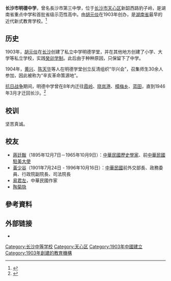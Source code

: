 {{onesource|time=2013-11-02T23:56:53+00:00}}
{{expand|time=2013-11-01T11:59:39+00:00}}
{{coord|28.12181|N|112.96491|E|type:edu_region:CN|format=dms|display=title}}
{{Infobox School
| name           = 长沙市明德中学
| other_name     = 
| image          = 
| logo           = Changsha_Mingde_High_School_Logo.png
| motto          = 坚苦真诚
| established    = 1903年
| type           = 公立高级中学
| language       = [[汉语|汉语]]+[[英语|英语]]
| religion       = 
| affiliation    = 
| district       = 
| grades         = 
| founder        = [[胡元倓|胡元倓]]
| president      = 
| principal      = [[刘林祥|刘林祥]]<ref>{{cite news |language = zh-cn |author = 徐媛, 周丛笑 |url = http://news.changsha.cn/h/187/20160910/458621.html |title = “开脑洞拼创意” 长沙各校师生共度欢乐教师节 |publisher = 星辰在线 |date = 2016-09-10 |accessdate = 2016-09-16}}</ref>
| vice_principal = 陶旅枫、陈全宝
| assistaant_principal =
| dean           = 
| college        = 
| house          = 
| su             = 
| sc             = 
| cs             = 
| cc             = 
| faculty        = 1200+
| staff          = 
| students       = 20000+
| area           = 
| athletics      = [[篮球|篮球]]
| conference     = 
| tree           = 
| colors         = 
| mascot         = 
| magazine       = 明德中学报
| free_label     = 
| free_text      = 
| free_label2    = 
| free_text2     = 
| free_label3    = 
| free_text3     = 
| free_label4    = 
| free_text4     = 
| free_label5    = 
| free_text5     = 
| address        = {{PRC}}<br/>[[湖南省|湖南省]][[长沙市|长沙市]][[天心区|天心区]]新韶西路豹子岭
| website        = http://mdzx.net/new/index.aspx
|telephone=}}

'''长沙市明德中学'''，曾名長沙市第三中學，位于[[长沙市|长沙市]][[天心区|天心区]]新韶西路豹子岭，是湖南省重点中学和首批省级示范性高中。由[[胡元倓|胡元倓]]在1903年创办，是[[湖南省|湖南省]]最早的近代新式教育学校。<ref>{{Cite web |url = http://mdzx.net/new/xxgk/xxqk_index.aspx |title = 长沙市明德中学概况 |publisher = 长沙市明德中学 |language = zh-cn |deadurl = yes |archiveurl = https://web.archive.org/web/20131029190038/http://mdzx.net/new/xxgk/xxqk_index.aspx |archivedate = 2013-10-29 }}</ref>

== 历史 ==
1903年，[[胡元倓|胡元倓]]在[[长沙|长沙]]创建了私立中学明德学堂，并在其他地方创建了小学、大学等私立学校，实践[[癸卯学制|癸卯学制]]。此后由于种种原因，只保留下了中学。

1904年，[[黄兴|黄兴]]、[[陈天华|陈天华]]等人在明德学堂创立反清组织“华兴会”，召集师生30余人参加，因此被称为“辛亥革命策源地”。

[[抗日战争|抗日战争]]期间，明德中学曾在8年内迁往[[霞岭|霞岭]]、[[晓岚港|晓岚港]]、[[樟梅乡|樟梅乡]]、[[涟源市|蓝田]]，直到1946年3月才迁回长沙。<ref>{{Cite web |url = http://www.mdzx.net/new/NewConent.aspx?nid=633698814295937500 |title = 长沙市明德中学历史简介 |publisher = 长沙市明德中学 |language = zh-cn |deadurl = yes |archiveurl = https://web.archive.org/web/20131104182400/http://www.mdzx.net/new/NewConent.aspx?nid=633698814295937500 |archivedate = 2013-11-04 }}</ref>

== 校训 ==
坚苦真诚。

== 校友 ==
*[[蔣廷黻|蔣廷黻]]（1895年12月7日－1965年10月9日）：[[中華民國|中華民國]][[歷史學家|歷史學家]]、前[[中國駐美國大使列表|中華民國駐美大使]]
*[[黃少谷|黃少谷]]（1901年7月24日 - 1996年10月16日）：[[中華民國|中華民國]]前外交部長、政務委員、行政院副院長、司法院長
*[[易君左|易君左]]，中華民國作家
*[[陶菊隐|陶菊隐]]

==參考資料==
{{reflist}}

== 外部链接 ==
* {{官方網站|http://mdzx.net}}
{{湖南省示范性普通高级中学}}

[[Category:长沙中等学校|Category:长沙中等学校]]
[[Category:天心区|Category:天心区]]
[[Category:1903年中國建立|Category:1903年中國建立]]
[[Category:1903年創建的教育機構|Category:1903年創建的教育機構]]